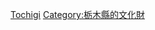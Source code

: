 {{日本行政區劃分類導航|重要文化財}}
{{Commonscat|Important Cultural Property of Japan in Tochigi prefecture}}

[[Category:日本各都道府縣重要文化財|Tochigi]]
[[Category:栃木縣的文化財|Category:栃木縣的文化財]]